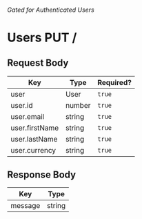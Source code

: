 ###### Gated for Authenticated Users

# Users PUT /

## Request Body

| Key | Type | Required? |
|-|-|-|
| user | User | `true` |
| user.id | number | `true` |
| user.email | string | `true` |
| user.firstName | string | `true` |
| user.lastName | string | `true` |
| user.currency | string | `true` |

## Response Body

| Key | Type |
|-|-|
| message | string |

